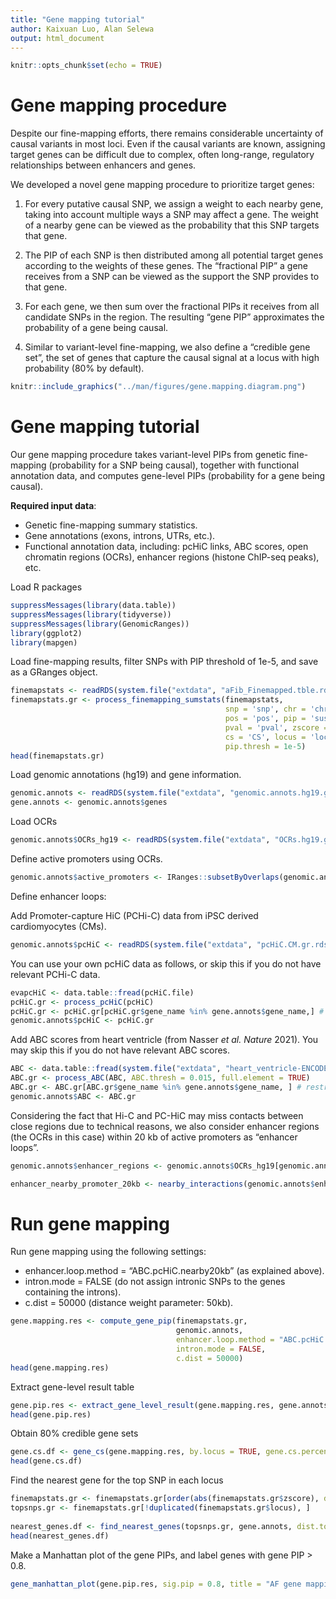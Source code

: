 ```yaml
---
title: "Gene mapping tutorial"
author: Kaixuan Luo, Alan Selewa
output: html_document
---
```


```r
knitr::opts_chunk$set(echo = TRUE)
```

Gene mapping procedure
=================================

Despite our fine-mapping efforts, there remains considerable uncertainty of 
causal variants in most loci. Even if the causal variants are known, 
assigning target genes can be difficult due to complex, 
often long-range, regulatory relationships between enhancers and genes.

We developed a novel gene mapping procedure to prioritize target genes:

1. For every putative causal SNP, we assign a weight to each nearby gene, 
taking into account multiple ways a SNP may affect a gene. 
The weight of a nearby gene can be viewed as the probability 
that this SNP targets that gene. 

2. The PIP of each SNP is then distributed among all potential target genes 
according to the weights of these genes. The “fractional PIP” a gene receives 
from a SNP can be viewed as the support the SNP provides to that gene. 

3. For each gene, we then sum over the fractional PIPs it receives from 
all candidate SNPs in the region. The resulting “gene PIP” approximates the 
probability of a gene being causal. 

4. Similar to variant-level fine-mapping, 
we also define a “credible gene set”, the set of genes that 
capture the causal signal at a locus with high probability (80% by default).

```r
knitr::include_graphics("../man/figures/gene.mapping.diagram.png")
```

Gene mapping tutorial
=====================

Our gene mapping procedure takes variant-level PIPs from genetic fine-mapping 
(probability for a SNP being causal), together 
with functional annotation data, and computes gene-level PIPs 
(probability for a gene being causal).

**Required input data**:

* Genetic fine-mapping summary statistics.
* Gene annotations (exons, introns, UTRs, etc.).
* Functional annotation data, including: pcHiC links, ABC scores, 
open chromatin regions (OCRs), enhancer regions (histone ChIP-seq peaks), etc. 

Load R packages
```r
suppressMessages(library(data.table))
suppressMessages(library(tidyverse))
suppressMessages(library(GenomicRanges))
library(ggplot2)
library(mapgen)
```

Load fine-mapping results, filter SNPs with PIP threshold of 1e-5, and save as a GRanges object.
```r
finemapstats <- readRDS(system.file("extdata", "aFib_Finemapped.tble.rds", package = "mapgen"))
finemapstats.gr <- process_finemapping_sumstats(finemapstats, 
                                                snp = 'snp', chr = 'chr', 
                                                pos = 'pos', pip = 'susie_pip', 
                                                pval = 'pval', zscore = 'zscore', 
                                                cs = 'CS', locus = 'locus',  
                                                pip.thresh = 1e-5)
head(finemapstats.gr)
```

Load genomic annotations (hg19) and gene information.
```r
genomic.annots <- readRDS(system.file("extdata", "genomic.annots.hg19.gr.rds", package = "mapgen"))
gene.annots <- genomic.annots$genes
```

Load OCRs 
```r
genomic.annots$OCRs_hg19 <- readRDS(system.file("extdata", "OCRs.hg19.gr.rds", package = "mapgen"))
```

Define active promoters using OCRs. 
```r
genomic.annots$active_promoters <- IRanges::subsetByOverlaps(genomic.annots$promoters, genomic.annots$OCRs_hg19, minoverlap = 100)
```

Define enhancer loops: 

Add Promoter-capture HiC (PCHi-C) data from iPSC derived cardiomyocytes (CMs).
```r
genomic.annots$pcHiC <- readRDS(system.file("extdata", "pcHiC.CM.gr.rds", package = "mapgen"))
```

You can use your own pcHiC data as follows, 
or skip this if you do not have relevant PCHi-C data.
```r
evapcHiC <- data.table::fread(pcHiC.file)
pcHiC.gr <- process_pcHiC(pcHiC)
pcHiC.gr <- pcHiC.gr[pcHiC.gr$gene_name %in% gene.annots$gene_name,] # restrict to protein coding genes
genomic.annots$pcHiC <- pcHiC.gr
```

Add ABC scores from heart ventricle (from Nasser *et al.* *Nature* 2021). 
You may skip this if you do not have relevant ABC scores.
```r
ABC <- data.table::fread(system.file("extdata", "heart_ventricle-ENCODE_ABC.tsv.gz", package = "mapgen"))
ABC.gr <- process_ABC(ABC, ABC.thresh = 0.015, full.element = TRUE)
ABC.gr <- ABC.gr[ABC.gr$gene_name %in% gene.annots$gene_name, ] # restrict to protein coding genes
genomic.annots$ABC <- ABC.gr
```

Considering the fact that Hi-C and PC-HiC may miss contacts between close regions
due to technical reasons, 
we also consider enhancer regions (the OCRs in this case) within 20 kb of active promoters as “enhancer loops”. 

```r
genomic.annots$enhancer_regions <- genomic.annots$OCRs_hg19[genomic.annots$OCRs_hg19$peakType!="Promoter",]
```

```r
enhancer_nearby_promoter_20kb <- nearby_interactions(genomic.annots$enhancer_regions, genomic.annots$active_promoters, dist_limit = 20000)
```

Run gene mapping
===================

Run gene mapping using the following settings: 

* enhancer.loop.method = "ABC.pcHiC.nearby20kb" (as explained above).
* intron.mode = FALSE (do not assign intronic SNPs to the genes containing the introns).
* c.dist = 50000 (distance weight parameter: 50kb).

```r
gene.mapping.res <- compute_gene_pip(finemapstats.gr, 
                                     genomic.annots,
                                     enhancer.loop.method = "ABC.pcHiC.nearby20kb",
                                     intron.mode = FALSE,
                                     c.dist = 50000)
head(gene.mapping.res)
```

Extract gene-level result table
```r
gene.pip.res <- extract_gene_level_result(gene.mapping.res, gene.annots)
head(gene.pip.res)
```

Obtain 80% credible gene sets
```r
gene.cs.df <- gene_cs(gene.mapping.res, by.locus = TRUE, gene.cs.percent.thresh = 0.8)
head(gene.cs.df)
```

Find the nearest gene for the top SNP in each locus
```r
finemapstats.gr <- finemapstats.gr[order(abs(finemapstats.gr$zscore), decreasing = TRUE), ]
topsnps.gr <- finemapstats.gr[!duplicated(finemapstats.gr$locus), ]
  
nearest_genes.df <- find_nearest_genes(topsnps.gr, gene.annots, dist.to = "genebody")
head(nearest_genes.df)
```


Make a Manhattan plot of the gene PIPs, and label genes with gene PIP > 0.8.
```r
gene_manhattan_plot(gene.pip.res, sig.pip = 0.8, title = "AF gene mapping")
```

